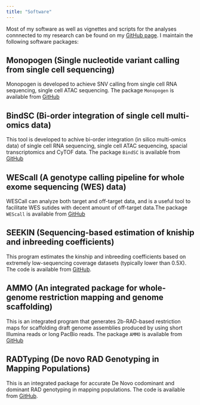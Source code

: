 ```yaml
---
title: "Software"
---
```


Most of my software as well as vignettes and scripts for the analyses connnected to my research can be found on my [GitHub page](https://github.com/jinzhuangdou). I maintain the following software packages:


## Monopogen (Single nucleotide variant calling from single cell sequencing) 

Monopogen is developed to achieve SNV calling from single cell RNA sequencing, single cell ATAC sequencing. The package `Monopogen` is available from [GitHub](https://github.com/KChen-lab/Monopogen) 

## BindSC (Bi-order integration of single cell multi-omics data) 

This tool is developed to achive bi-order integration (in silico multi-omics data) of single cell RNA sequencing, single cell ATAC sequencing, spacial transcriptomics and CyTOF data. The package `BindSC` is available from [GitHub](https://github.com/KChen-lab/bindSC) 

## WEScall (A genotype calling pipeline for whole exome sequencing (WES) data)

WESCall can analyze both target and off-target data, and is a useful tool to facilitate WES sutides with decent amount of off-target data.The package `WEScall` is available from [GitHub](https://github.com/dwuab/WEScall) 

## SEEKIN (Sequencing-based estimation of kniship and inbreeding coefficients)

This program estimates the kinship and inbreeding coefficients based on extremely low-sequencing coverage datasets (typically lower than 0.5X). The code is available from [GitHub](https://github.com/chaolongwang/SEEKIN).

## AMMO (An integrated package for whole-genome restriction mapping and genome scaffolding)

This is an integrated program that generates 2b-RAD-based restriction maps for scaffolding draft genome assemblies produced by using short Illumina reads or long PacBio reads. The package `AMMO` is available from [GitHub](https://github.com/jinzhuangdou/AMMO) 

## RADTyping (De novo RAD Genotyping in Mapping Populations)

This is an integrated package for accurate De Novo codominant and dominant RAD genotyping in mapping populations. The code is available from [GitHub](https://github.com/jinzhuangdou/RADtyping).



